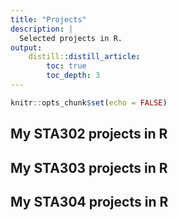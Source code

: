 ```yaml
---
title: "Projects"
description: |
  Selected projects in R.
output:
    distill::distill_article:
        toc: true
        toc_depth: 3
---
```


```r
knitr::opts_chunk$set(echo = FALSE)
```

## My STA302 projects in R

## My STA303 projects in R

## My STA304 projects in R







